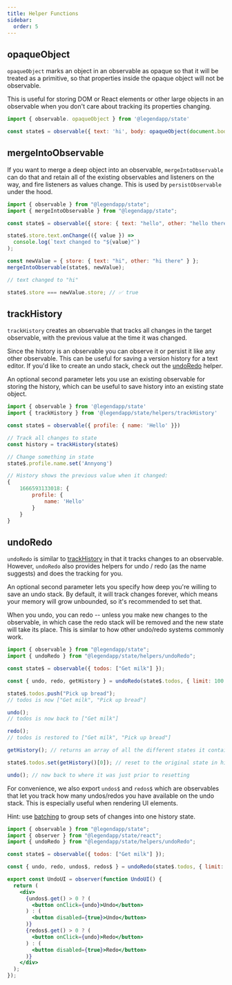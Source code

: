 ```yaml
---
title: Helper Functions
sidebar:
  order: 5
---
```


## opaqueObject

`opaqueObject` marks an object in an observable as opaque so that it will be treated as a primitive, so that properties inside the opaque object will not be observable.

This is useful for storing DOM or React elements or other large objects in an observable when you don't care about tracking its properties changing.

```js
import { observable. opaqueObject } from '@legendapp/state'

const state$ = observable({ text: 'hi', body: opaqueObject(document.body) })
```

## mergeIntoObservable

If you want to merge a deep object into an observable, `mergeIntoObservable` can do that and retain all of the existing observables and listeners on the way, and fire listeners as values change. This is used by `persistObservable` under the hood.

```js
import { observable } from "@legendapp/state";
import { mergeIntoObservable } from "@legendapp/state";

const state$ = observable({ store: { text: "hello", other: "hello there" } });

state$.store.text.onChange(({ value }) =>
  console.log(`text changed to "${value}"`)
);

const newValue = { store: { text: "hi", other: "hi there" } };
mergeIntoObservable(state$, newValue);

// text changed to "hi"

state$.store === newValue.store; // ✅ true
```

## trackHistory

`trackHistory` creates an observable that tracks all changes in the target observable, with the previous value at the time it was changed.

Since the history is an observable you can observe it or persist it like any other observable. This can be useful for saving a version history for a text editor. If you'd like to create an undo stack, check out the [undoRedo](#undoRedo) helper.

An optional second parameter lets you use an existing observable for storing the history, which can be useful to save history into an existing state object.

```js
import { observable } from '@legendapp/state'
import { trackHistory } from '@legendapp/state/helpers/trackHistory'

const state$ = observable({ profile: { name: 'Hello' }})

// Track all changes to state
const history = trackHistory(state$)

// Change something in state
state$.profile.name.set('Annyong')

// History shows the previous value when it changed:
{
    1666593133018: {
        profile: {
            name: 'Hello'
        }
    }
}
```

## undoRedo

`undoRedo` is similar to [trackHistory](#trackHistory) in that it tracks changes to an observable. However,
`undoRedo` also provides helpers for undo / redo (as the name suggests) and does the tracking for you.

An optional second parameter lets you specify how deep you're willing to save an undo stack. By default, it
will track changes forever, which means your memory will grow unbounded, so it's recommended to set that.

When you undo, you can redo -- unless you make new changes to the observable, in which case the redo stack
will be removed and the new state will take its place. This is similar to how other undo/redo systems commonly work.

```js
import { observable } from "@legendapp/state";
import { undoRedo } from "@legendapp/state/helpers/undoRedo";

const state$ = observable({ todos: ["Get milk"] });

const { undo, redo, getHistory } = undoRedo(state$.todos, { limit: 100 });

state$.todos.push("Pick up bread");
// todos is now ["Get milk", "Pick up bread"]

undo();
// todos is now back to ["Get milk"]

redo();
// todos is restored to ["Get milk", "Pick up bread"]

getHistory(); // returns an array of all the different states it contains

state$.todos.set(getHistory()[0]); // reset to the original state in history

undo(); // now back to where it was just prior to resetting
```

For convenience, we also export `undos$` and `redos$` which are observables that let
you track how many undos/redos you have available on the undo stack. This is especially
useful when rendering UI elements.

Hint: use [batching](../../usage/reactivity/#batching) to group sets of changes into one history state.

```jsx
import { observable } from "@legendapp/state";
import { observer } from "@legendapp/state/react";
import { undoRedo } from "@legendapp/state/helpers/undoRedo";

const state$ = observable({ todos: ["Get milk"] });

const { undo, redo, undos$, redos$ } = undoRedo(state$.todos, { limit: 100 });

export const UndoUI = observer(function UndoUI() {
  return (
    <div>
      {undos$.get() > 0 ? (
        <button onClick={undo}>Undo</button>
      ) : (
        <button disabled={true}>Undo</button>
      )}
      {redos$.get() > 0 ? (
        <button onClick={undo}>Redo</button>
      ) : (
        <button disabled={true}>Redo</button>
      )}
    </div>
  );
});
```
